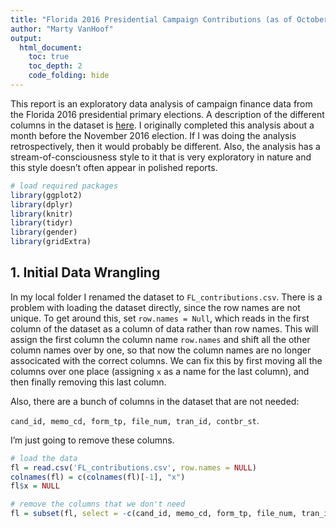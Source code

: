 ```yaml
---
title: "Florida 2016 Presidential Campaign Contributions (as of October 2016)"
author: "Marty VanHoof"
output:
  html_document:
    toc: true
    toc_depth: 2
    code_folding: hide
---
```


This report is an exploratory data analysis of campaign finance data from the Florida 2016 presidential primary elections.  A description of the different columns in the dataset is [here](https://www.dropbox.com/s/2fc15css7bp0jgq/CONTRIBUTOR_FORMAT.txt?dl=0).  I originally completed this analysis about a month before the November 2016 election.  If I was doing the analysis retrospectively, then it would probably be different.  Also, the analysis has a stream-of-consciousness style to it that is very exploratory in nature and this style doesn't often appear in polished reports.

```r
# load required packages
library(ggplot2)
library(dplyr)
library(knitr)
library(tidyr)
library(gender)
library(gridExtra)
```

## 1. Initial Data Wrangling

In my local folder I renamed the dataset to `FL_contributions.csv`.  There is a problem with loading the dataset directly, since the row names are not unique.  To get around this, set `row.names = Null`, which reads in the first column of the dataset as a column of data rather than row names.  This will assign the first column the column name `row.names` and shift all the other column names over by one, so that now the column names are no longer associcated with the correct columns.  We can fix this by first moving all the columns over one place (assigning `x` as a name for the last column), and then finally removing this last column.  

Also, there are a bunch of columns in the dataset that are not needed:

`cand_id, memo_cd, form_tp, file_num, tran_id, contbr_st`. 

I'm just going to remove these columns.

```r
# load the data
fl = read.csv('FL_contributions.csv', row.names = NULL)
colnames(fl) = c(colnames(fl)[-1], "x")
fl$x = NULL

# remove the columns that we don't need
fl = subset(fl, select = -c(cand_id, memo_cd, form_tp, file_num, tran_id, contbr_st))
```









